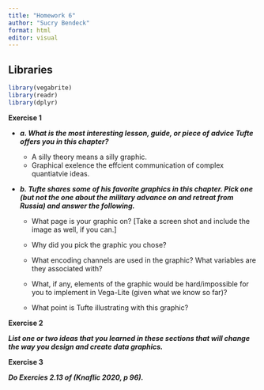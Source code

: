```yaml
---
title: "Homework 6"
author: "Sucry Bendeck"
format: html
editor: visual
---
```

## Libraries

```r
library(vegabrite)
library(readr)
library(dplyr)
```

**Exercise 1**

- ***a. What is the most interesting lesson, guide, or piece of advice Tufte offers you in this chapter?***
  - A silly theory means a silly graphic.
  - Graphical exelence the effcient communication of complex quantiatvie ideas.
  
  
  

- ***b. Tufte shares some of his favorite graphics in this chapter. Pick one (but not the one about the military advance on and retreat from Russia) and answer the following.***

  - What page is your graphic on? [Take a screen shot and include the image as well, if you can.]

  -  Why did you pick the graphic you chose?

  - What encoding channels are used in the graphic? What variables are they associated with?

  -  What, if any, elements of the graphic would be hard/impossible for you to implement in Vega-Lite (given what we know so far)?

  - What point is Tufte illustrating with this graphic?

**Exercise 2**

***List one or two ideas that you learned in these sections that will change the way you design and create data graphics.***

**Exercise 3**

***Do Exercies 2.13 of (Knaflic 2020, p 96).***